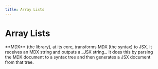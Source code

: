 ```yaml
---
title: Array Lists
---
```



# Array Lists

<Callout emoji="✅">
  **MDX** (the library), at its core, transforms MDX (the syntax) to JSX.
  It receives an MDX string and outputs a _JSX string_. It does this by parsing
  the MDX document to a syntax tree and then generates a JSX document from that tree. 
</Callout>
